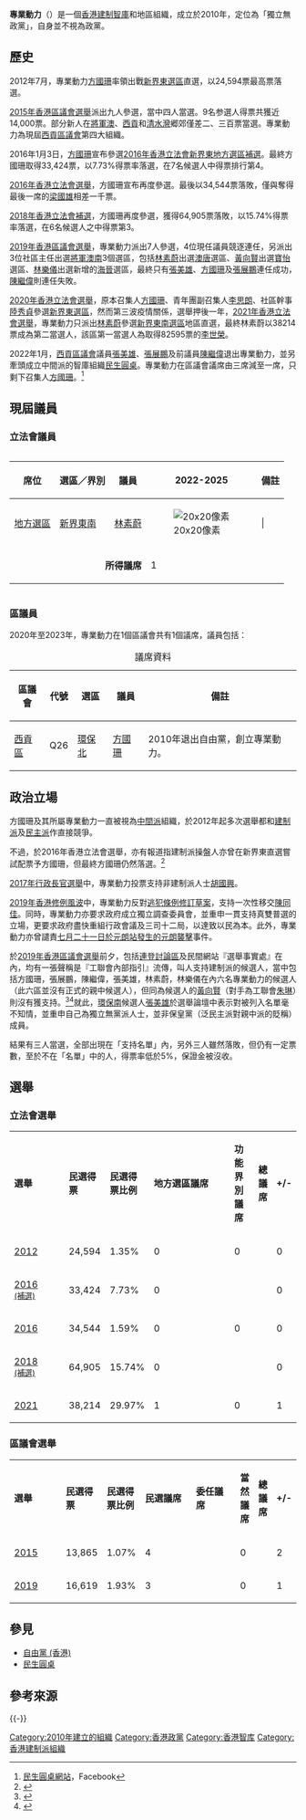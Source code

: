 {{Distinguish|專業會議}}
{{香港政黨表
|中文名稱=專業動力
|英文名稱=Professional Power
|黨徽文件名 = [[File:Professional_Power.png|120px]]
|色彩編碼= {{Party meta/color/專業動力}}
|頭銜1=召集人
|姓名1=[[方國珊|方國珊]]
|頭銜2=副召集人
|姓名2=[[浦偉明|浦偉明]]<br>-{胡}-子祥
|創立=2010年
|總部=[[將軍澳|將軍澳]][[調景嶺|調景嶺]][[善明邨|善明邨]]善智樓地下二號
|黨員人數=
|象徵顏色=
|政黨口號=專業為香港，動力創繁榮
|立法會議席={{Infobox political party/seats|1|90|hex={{Party meta/color/專業動力}}}}
|區議會議席={{Infobox political party/seats|1|479|hex={{Party meta/color/專業動力}}}}
|選舉委員會={{Infobox political party/seats|1|1200|hex={{Party meta/color/專業動力}}}}
|政治派系=[[建制派_(香港)|建制派]]、中間路線
|政治立場=[[中间偏右|中间偏右]]
|意識形態=
|網站= [https://www.facebook.com/hkpp.page/?fref=ts Facebook專頁]
}}
'''專業動力'''（{{lang-en|Professional Power}}）是一個[[香港|香港]][[建制派_(香港)|建制]][[智庫|智庫]]和地區組織，成立於2010年，定位為「獨立無政黨」，自身並不視為政黨。

==歷史==
2012年7月，專業動力[[方國珊|方國珊]]率領出戰[[新界東選區|新界東選區]]直選，以24,594票最高票落選。

[[2015年香港區議會選舉|2015年香港區議會選舉]]派出九人參選，當中四人當選。9名参選人得票共獲近14,000票。部分新人在[[將軍澳|將軍澳]]、[[西貢區|西貢]]和[[清水灣|清水灣]]郷郊僅差二、三百票當選。專業動力為現屆[[西貢區議會|西貢區議會]]第四大組織。

2016年1月3日，[[方國珊|方國珊]]宣布參選[[2016年香港立法會新界東地方選區補選|2016年香港立法會新界東地方選區補選]]。最終方國珊取得33,424票，以7.73%得票率落選，在7名候選人中得票排行第4。

[[2016年香港立法會選舉|2016年香港立法會選舉]]，方國珊宣布再度參選。最後以34,544票落敗，僅與奪得最後一席的[[梁國雄|梁國雄]]相差一千票。

[[2018年香港立法會補選|2018年香港立法會補選]]，方國珊再度參選，獲得64,905票落敗，以15.74%得票率落選，在6名候選人之中得票第3。

[[2019年香港區議會選舉|2019年香港區議會選舉]]，專業動力派出7人參選，4位現任議員競逐連任，另派出3位社區主任出選[[將軍澳南|將軍澳南]]3個選區，包括[[林素蔚|林素蔚]]出選[[澳唐|澳唐]]選區、[[黃向賢|黃向賢]]出選[[寶怡|寶怡]]選區、[[林樂儀|林樂儀]]出選新增的[[海晉|海晉]]選區，最終只有[[張美雄|張美雄]]、[[方國珊|方國珊]]及[[張展鵬|張展鵬]]連任成功，[[陳繼偉|陳繼偉]]則連任失敗。

[[2020年香港立法會選舉|2020年香港立法會選舉]]，原本召集人[[方國珊|方國珊]]、青年團副召集人[[李思朗|李思朗]]、社區幹事[[陸秀貞|陸秀貞]]參選[[新界東選區|新界東選區]]，然而第三波疫情關係，選舉押後一年，[[2021年香港立法會選舉|2021年香港立法會選舉]]，專業動力只派出[[林素蔚|林素蔚]]參選[[新界東南選區|新界東南選區]]地區直選，最終林素蔚以38214票成為第二當選人，該區第一當選人為取得82595票的[[李世榮_(香港)|李世榮]]。

2022年1月，[[西貢區議會|西貢區議會]]議員[[張美雄|張美雄]]、[[張展鵬|張展鵬]]及前議員[[陳繼偉|陳繼偉]]退出專業動力，並另牽頭成立中間派的智庫組織[[民生圓桌|民生圓桌]]。專業動力在區議會議席由三席減至一席，只剩下召集人[[方國珊|方國珊]]。<ref> [https://m.facebook.com/HKROUNDTABLEONPEOPLESLIVELIHOOD/?__cft__%5B0%5D=AZXoA8-iW_a-Gu7Snbn6QydJk8WMz_fkLW31oTL7cn6Dw24jdWc9yWJfvRTpqy37pK8rdMN51XBuFk0vUMonHDcCOROnwt6laGysltLcMdlq2TDnO5zzvQ10NooDi8BWgtnCLV7m8S1i9Zct_GyJFj7O&__tn__=-UC%2CP-R  民生圓桌網站]，Facebook</ref>

==現屆議員==
===立法會議員===
<div style="overflow:auto; width:100%">
{| class="wikitable" style="white-space:nowrap"
! 席位 !! 選區／界別 !! 議員  !! 2022-2025  !!備註
|-
|[[地方選區|地方選區]]||[[新界東南選區|新界東南]]||[[林素蔚|林素蔚]]||[[File:Black_check.svg|20x20像素]]|||
|- style="text-align:center; background:#E9E9E9"
|colspan="3" align="right"|'''所得議席'''||1||
|}
</div>
===區議員===
2020年至2023年，專業動力在1個區議會共有1個議席，議員包括：
{| class="wikitable" border="3"
|+ 議席資料
! 區議會 !! 代號 !! 選區 !! 議員  !! 備註
|-
|[[西貢區議會|西貢區]]||Q26||[[環保北|環保北]]||[[方國珊|方國珊]]||2010年退出自由黨，創立專業動力。
|}

==政治立場==
方國珊及其所屬專業動力一直被視為[[中間派_(香港)|中間派]]組織，於2012年起多次選舉都和[[建制派_(香港)|建制派]]及[[民主派_(香港)|民主派]]作直接競爭。

不過，於2016年香港立法會選舉，亦有報道指建制派操盤人亦曾在新界東直選嘗試配票予方國珊，但最終方國珊仍然落選。<ref>{{Cite web|title=選舉內幕：建制曾下令救方國珊 有人拒執行|url=https://hk.on.cc/hk/bkn/cnt/news/20160908/bkn-20160908095316091-0908_00822_001.html|accessdate=2019-11-19|work=on.cc東網|language=zh-hk|archive-date=2016-11-01|archive-url=https://web.archive.org/web/20161101045106/http://hk.on.cc/hk/bkn/cnt/news/20160908/bkn-20160908095316091-0908_00822_001.html|dead-url=no}}</ref>

[[2017年香港特別行政區行政長官選舉|2017年行政長官選舉]]中，專業動力投票支持非建制派人士[[胡國興|胡國興]]。

[[反對逃犯條例修訂草案運動|2019年香港修例風波]]中，專業動力反對[[逃犯條例修訂草案|逃犯條例修訂草案]]，支持一次性移交[[陳同佳|陳同佳]]。同時，專業動力亦要求政府成立獨立調查委員會，並重申一貫支持真雙普選的立場，更要求政府盡快重組行政會議及三司十二局，以達致以民為本。此外，專業動力亦曾譴責[[七二一元朗襲擊|七月二十一日於元朗站發生的元朗襲擊]]事件。

於[[2019年香港區議會選舉|2019年香港區議會選舉]]前夕，包括[[連登討論區|連登討論區]]及民間網站『選舉事實處』在內，均有一張聲稱是『工聯會內部指引』流傳，叫人支持建制派的候選人，當中包括方國珊，張展鵬，陳繼偉，張美雄，林素蔚，林樂儀在內六名專業動力的候選人（此六區並沒有正式的親中候選人），但同為候選人的[[黃向賢|黃向賢]]（對手為工聯會[[朱琳_(工聯會)|朱琳]]）則沒有獲支持。<ref>{{Cite web|title=LIHKG|url=https://lihkg.com/thread/1737950/page/1|accessdate=2019-11-19|work=LIHKG 討論區|archive-date=2019-12-09|archive-url=https://web.archive.org/web/20191209141947/https://lihkg.com/thread/1737950/page/1|dead-url=no}}</ref><ref>{{Cite web|title=區議會選舉候選人及區議員資料庫 - 選區事實處|url=https://hkfactcheck.io/|accessdate=2019-11-19|work=hkfactcheck.io|language=en|archive-date=2019-12-09|archive-url=https://web.archive.org/web/20191209141913/https://hkfactcheck.io/|dead-url=yes}}</ref>就此，[[環保南|環保南]]候選人[[張美雄|張美雄]]於選舉論壇中表示對被列入名單毫不知情，並重申自己為獨立無黨派人士，並非保皇黨（泛民主派對親中派的貶稱）成員。

結果有三人當選，全部出現在「支持名單」內，另外三人雖然落敗，但仍有一定票數，至於不在「名單」中的人，得票率低於5%，保證金被沒收。

==選舉==
===立法會選舉===
{| class="wikitable" width="51%" style="text-align:center"
|- style="background:#dbc799; color:black" align=center
| width="5%" | '''選舉''' 
| width="10%" | '''民選得票'''
| width="10%" | '''民選得票比例'''
| width="9%" |  '''地方選區議席'''
| width="9%" |  '''功能界別議席'''
| width="5%" |  '''總議席'''
| width="5%" |  '''+/-'''
|-
|[[2012年香港立法會選舉|2012]] || 24,594 || 1.35% || 0 || 0 || {{Composition bar|0|70|hex={{Party meta/color/專業動力}}}} || 0 
|-
|[[2016年香港立法會新界東地方選區補選|2016<br><small>(補選)</small>]] || 33,424{{Increase}} || 7.73%{{Increase}} || 0 || {{n/a}} || {{Composition bar|0|1|hex={{Party meta/color/專業動力}}}} || 0 {{Steady}}
|-
|[[2016年香港立法會選舉|2016]] || 34,544{{Increase}} || 1.59%{{Increase}} || 0 || 0 || {{Composition bar|0|70|hex={{Party meta/color/專業動力}}}} || 0 {{Steady}}
|-
|[[2018年3月香港立法會補選|2018<br><small>(補選)</small>]] || 64,905 {{Increase}} || 15.74%{{Increase}} || 0 || {{n/a}}|| {{Composition bar|0|1|hex={{Party meta/color/專業動力}}}} || 0 {{Steady}}
|-
|[[2021年香港立法會選舉|2021]] || 38,214{{decrease}} || 29.97%{{Increase}} || 1  || 0 || {{Composition bar|1|90|hex={{Party meta/color/專業動力}}}} || 1{{Increase}} 
|}

===區議會選舉===
{| class="wikitable" width="51%" style="text-align:center"
|- style="background:#b6e6a5; color:black" align=center
| width="5%" | '''選舉''' 
| width="10%" | '''民選得票'''
| width="10%" | '''民選得票比例'''
| width="6%" |  '''民選議席'''
| width="6%" |  '''委任議席'''
| width="6%" |  '''當然議席'''
| width="5%" |  '''總議席'''
| width="5%" |  '''+/-'''
|-
|[[2015年香港區議會選舉|2015]] || 13,865 {{Increase}} || 1.07% {{Increase}} || 4 || {{n/a}} || 0 || {{Composition bar|4|458|hex={{Party meta/color/專業動力}}}} || 2 {{Increase}}
|-
|[[2019年香港區議會選舉|2019]] || 16,619 {{Increase}} || 1.93% {{Increase}} || 3 || {{n/a}} || 0 || {{Composition bar|3|452|hex={{Party meta/color/專業動力}}}} || 1 {{Decrease}}
|}

==參見==
*[[自由黨_(香港)|自由黨 (香港)]]
*[[民生圓桌|民生圓桌]]

==參考來源==
{{reflist|30em}}

{{-}}
{{香港政黨}}

[[Category:2010年建立的組織|Category:2010年建立的組織]]
[[Category:香港政黨|Category:香港政黨]]
[[Category:香港智库|Category:香港智库]]
[[Category:香港建制派組織|Category:香港建制派組織]]